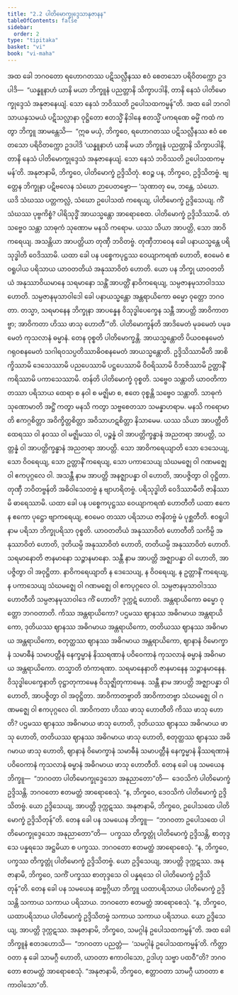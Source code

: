 ```yaml
---
title: "2.2 ပါတိမောက္ခုဒ္ဒေသာနုဇာနန"
tableOfContents: false
sidebar:
  order: 2
type: "tipitaka"
basket: "vi"
book: "vi-maha"
---
```



<DynamicBreadcrumb />

<Division number="133" book="vi-maha" e="ch" v="3" p="140">

<Paragraph number="583" book="vi-maha">
အထ ခေါ ဘဂဝတော ရဟောဂတဿ ပဋိသလ္လီနဿ ဧဝံ စေတသော ပရိဝိတက္ကော ဥဒပါဒိ—  “ယန္နူနာဟံ ယာနိ မယာ ဘိက္ခူနံ ပညတ္တာနိ သိက္ခာပဒါနိ, တာနိ နေသံ ပါတိမောက္ခုဒ္ဒေသံ အနုဇာနေယျံ. သော နေသံ ဘဝိဿတိ ဥပေါသထကမ္မန်”တိ. အထ ခေါ ဘဂဝါ သာယနှသမယံ ပဋိသလ္လာနာ ဝုဋ္ဌိတော ဧတသ္မိံ နိဒါနေ ဧတသ္မိံ ပကရဏေ ဓမ္မိံ ကထံ ကတွာ ဘိက္ခူ အာမန္တေသိ—  “ဣဓ မယှံ, ဘိက္ခဝေ, ရဟောဂတဿ ပဋိသလ္လီနဿ ဧဝံ စေတသော ပရိဝိတက္ကော ဥဒပါဒိ ‘ယန္နူနာဟံ ယာနိ မယာ ဘိက္ခူနံ ပညတ္တာနိ သိက္ခာပဒါနိ, တာနိ နေသံ ပါတိမောက္ခုဒ္ဒေသံ အနုဇာနေယျံ. သော နေသံ ဘဝိဿတိ ဥပေါသထကမ္မန်’တိ. အနုဇာနာမိ, ဘိက္ခဝေ, ပါတိမောက္ခံ ဥဒ္ဒိသိတုံ. ဧဝဉ္စ ပန, ဘိက္ခဝေ, ဥဒ္ဒိသိတဗ္ဗံ. ဗျတ္တေန ဘိက္ခုနာ ပဋိဗလေန သံဃော ဉာပေတဗ္ဗော—
</Paragraph>

</Division>
<Division number="134" book="vi-maha" e="ch" v="3" p="140">

<Paragraph number="584" book="vi-maha">
‘သုဏာတု မေ, ဘန္တေ, သံဃော. ယဒိ သံဃဿ ပတ္တကလ္လံ, သံဃော ဥပေါသထံ ကရေယျ, ပါတိမောက္ခံ ဥဒ္ဒိသေယျ. ကိံ သံဃဿ ပုဗ္ဗကိစ္စံ? ပါရိသုဒ္ဓိံ အာယသ္မန္တော အာရောစေထ. ပါတိမောက္ခံ ဥဒ္ဒိသိဿာမိ. တံ သဗ္ဗေဝ သန္တာ သာဓုကံ သုဏောမ မနသိ ကရောမ. ယဿ သိယာ အာပတ္တိ, သော အာဝိကရေယျ. အသန္တိယာ အာပတ္တိယာ တုဏှီ ဘဝိတဗ္ဗံ. တုဏှီဘာဝေန ခေါ ပနာယသ္မန္တေ ပရိသုဒ္ဓါတိ ဝေဒိဿာမိ. ယထာ ခေါ ပန ပစ္စေကပုဋ္ဌဿ ဝေယျာကရဏံ ဟောတိ, ဧဝမေဝံ ဧဝရူပါယ ပရိသာယ ယာဝတတိယံ အနုဿာဝိတံ ဟောတိ. ယော ပန ဘိက္ခု ယာဝတတိယံ အနုဿာဝိယမာနေ သရမာနော သန္တိံ အာပတ္တိံ နာဝိကရေယျ, သမ္ပဇာနမုသာဝါဒဿ ဟောတိ. သမ္ပဇာနမုသာဝါဒေါ ခေါ ပနာယသ္မန္တော အန္တရာယိကော ဓမ္မော ဝုတ္တော ဘဂဝတာ. တသ္မာ, သရမာနေန ဘိက္ခုနာ အာပန္နေန ဝိသုဒ္ဓါပေက္ခေန သန္တီ အာပတ္တိ အာဝိကာတဗ္ဗာ; အာဝိကတာ ဟိဿ ဖာသု ဟောတီ’”တိ.
</Paragraph>

</Division>
<Division number="135" book="vi-maha" e="ch" v="3" p="141">

<Paragraph number="585" book="vi-maha">
<Emphasis>ပါတိမောက္ခန်</Emphasis>တိ အာဒိမေတံ မုခမေတံ ပမုခမေတံ ကုသလာနံ ဓမ္မာနံ. တေန ဝုစ္စတိ ပါတိမောက္ခန္တိ. <Emphasis>အာယသ္မန္တော</Emphasis>တိ ပိယဝစနမေတံ ဂရုဝစနမေတံ သဂါရဝသပ္ပတိဿာဓိဝစနမေတံ အာယသ္မန္တောတိ. <Emphasis>ဥဒ္ဒိသိဿာမီ</Emphasis>တိ အာစိက္ခိဿာမိ ဒေသေဿာမိ ပညပေဿာမိ ပဋ္ဌပေဿာမိ ဝိဝရိဿာမိ ဝိဘဇိဿာမိ ဥတ္တာနိံ ကရိဿာမိ ပကာသေဿာမိ. <Emphasis>တန်</Emphasis>တိ ပါတိမောက္ခံ ဝုစ္စတိ. <Emphasis>သဗ္ဗေဝ သန္တာ</Emphasis>တိ ယာဝတိကာ တဿာ ပရိသာယ ထေရာ စ နဝါ စ မဇ္ဈိမာ စ, ဧတေ ဝုစ္စန္တိ သဗ္ဗေဝ သန္တာတိ. <Emphasis>သာဓုကံ သုဏောမာ</Emphasis>တိ အဋ္ဌိံ ကတွာ မနသိ ကတွာ သဗ္ဗစေတသာ သမန္နာဟရာမ. <Emphasis>မနသိ ကရောမာ</Emphasis>တိ ဧကဂ္ဂစိတ္တာ အဝိက္ခိတ္တစိတ္တာ အဝိသာဟဋစိတ္တာ နိသာမေမ. <Emphasis>ယဿ သိယာ အာပတ္တီ</Emphasis>တိ ထေရဿ ဝါ နဝဿ ဝါ မဇ္ဈိမဿ ဝါ, ပဉ္စန္နံ ဝါ အာပတ္တိက္ခန္ဓာနံ အညတရာ အာပတ္တိ, သတ္တန္နံ ဝါ အာပတ္တိက္ခန္ဓာနံ အညတရာ အာပတ္တိ. <Emphasis>သော အာဝိကရေယျာ</Emphasis>တိ သော ဒေသေယျ, သော ဝိဝရေယျ, သော ဥတ္တာနိံ ကရေယျ, သော ပကာသေယျ သံဃမဇ္ဈေ ဝါ ဂဏမဇ္ဈေ ဝါ ဧကပုဂ္ဂလေ ဝါ. <Emphasis>အသန္တီ</Emphasis> နာမ <Emphasis>အာပတ္တိ</Emphasis> အနဇ္ဈာပန္နာ ဝါ ဟောတိ, အာပဇ္ဇိတွာ ဝါ ဝုဋ္ဌိတာ. <Emphasis>တုဏှီ ဘဝိတဗ္ဗန်</Emphasis>တိ အဓိဝါသေတဗ္ဗံ န ဗျာဟရိတဗ္ဗံ. <Emphasis>ပရိသုဒ္ဓါတိ ဝေဒိဿာမီ</Emphasis>တိ ဇာနိဿာမိ ဓာရေဿာမိ. <Emphasis>ယထာ ခေါ ပန ပစ္စေကပုဋ္ဌဿ ဝေယျာကရဏံ ဟောတီ</Emphasis>တိ ယထာ ဧကေန ဧကော ပုဋ္ဌော ဗျာကရေယျ, ဧဝမေဝ တဿာ ပရိသာယ ဇာနိတဗ္ဗံ မံ ပုစ္ဆတီတိ. <Emphasis>ဧဝရူပါ</Emphasis> နာမ <Emphasis>ပရိသာ</Emphasis> ဘိက္ခုပရိသာ ဝုစ္စတိ. <Emphasis>ယာဝတတိယံ အနုဿာဝိတံ ဟောတီ</Emphasis>တိ သကိမ္ပိ အနုဿာဝိတံ ဟောတိ, ဒုတိယမ္ပိ အနုဿာဝိတံ ဟောတိ, တတိယမ္ပိ အနုဿာဝိတံ ဟောတိ. <Emphasis>သရမာနော</Emphasis>တိ ဇာနမာနော သဉ္ဇာနမာနော. <Emphasis>သန္တီ</Emphasis> နာမ <Emphasis>အာပတ္တိ</Emphasis> အဇ္ဈာပန္နာ ဝါ ဟောတိ, အာပဇ္ဇိတွာ ဝါ အဝုဋ္ဌိတာ. <Emphasis>နာဝိကရေယျာ</Emphasis>တိ န ဒေသေယျ, န ဝိဝရေယျ, န ဥတ္တာနိံ ကရေယျ, န ပကာသေယျ သံဃမဇ္ဈေ ဝါ ဂဏမဇ္ဈေ ဝါ ဧကပုဂ္ဂလေ ဝါ. <Emphasis>သမ္ပဇာနမုသာဝါဒဿ ဟောတီ</Emphasis>တိ သမ္ပဇာနမုသာဝါဒေ ကိံ ဟောတိ? ဒုက္ကဋံ ဟောတိ. <Emphasis>အန္တရာယိကော ဓမ္မော ဝုတ္တော ဘဂဝတာ</Emphasis>တိ. ကိဿ အန္တရာယိကော? ပဌမဿ ဈာနဿ အဓိဂမာယ အန္တရာယိကော, ဒုတိယဿ ဈာနဿ အဓိဂမာယ အန္တရာယိကော, တတိယဿ ဈာနဿ အဓိဂမာယ အန္တရာယိကော, စတုတ္ထဿ ဈာနဿ အဓိဂမာယ အန္တရာယိကော, ဈာနာနံ ဝိမောက္ခာနံ သမာဓီနံ သမာပတ္တီနံ နေက္ခမ္မာနံ နိဿရဏာနံ ပဝိဝေကာနံ ကုသလာနံ ဓမ္မာနံ အဓိဂမာယ အန္တရာယိကော. <Emphasis>တသ္မာ</Emphasis>တိ တံကာရဏာ. <Emphasis>သရမာနေနာ</Emphasis>တိ ဇာနမာနေန သဉ္ဇာနမာနေန. <Emphasis>ဝိသုဒ္ဓါပေက္ခေနာ</Emphasis>တိ ဝုဋ္ဌာတုကာမေန ဝိသုဇ္ဈိတုကာမေန. <Emphasis>သန္တီ</Emphasis> နာမ <Emphasis>အာပတ္တိ</Emphasis> အဇ္ဈာပန္နာ ဝါ ဟောတိ, အာပဇ္ဇိတွာ ဝါ အဝုဋ္ဌိတာ. <Emphasis>အာဝိကာတဗ္ဗာ</Emphasis>တိ အာဝိကာတဗ္ဗာ သံဃမဇ္ဈေ ဝါ ဂဏမဇ္ဈေ ဝါ ဧကပုဂ္ဂလေ ဝါ. <Emphasis>အာဝိကတာ ဟိဿ ဖာသု ဟောတီ</Emphasis>တိ ကိဿ ဖာသု ဟောတိ? ပဌမဿ ဈာနဿ အဓိဂမာယ ဖာသု ဟောတိ, ဒုတိယဿ ဈာနဿ အဓိဂမာယ ဖာသု ဟောတိ, တတိယဿ ဈာနဿ အဓိဂမာယ ဖာသု ဟောတိ, စတုတ္ထဿ ဈာနဿ အဓိဂမာယ ဖာသု ဟောတိ, ဈာနာနံ ဝိမောက္ခာနံ သမာဓီနံ သမာပတ္တီနံ နေက္ခမ္မာနံ နိဿရဏာနံ ပဝိဝေကာနံ ကုသလာနံ ဓမ္မာနံ အဓိဂမာယ ဖာသု ဟောတီတိ.
</Paragraph>

</Division>
<Division number="136" book="vi-maha" e="ch" v="3" p="142">

<Paragraph number="586" book="vi-maha">
တေန ခေါ ပန သမယေန ဘိက္ခူ—  “ဘဂဝတာ ပါတိမောက္ခုဒ္ဒေသော အနုညာတော”တိ—  ဒေဝသိကံ ပါတိမောက္ခံ ဥဒ္ဒိသန္တိ. ဘဂဝတော ဧတမတ္ထံ အာရောစေသုံ. “န, ဘိက္ခဝေ, ဒေဝသိကံ ပါတိမောက္ခံ ဥဒ္ဒိသိတဗ္ဗံ. ယော ဥဒ္ဒိသေယျ, အာပတ္တိ ဒုက္ကဋဿ. အနုဇာနာမိ, ဘိက္ခဝေ, ဥပေါသထေ ပါတိမောက္ခံ ဥဒ္ဒိသိတုန်”တိ.
</Paragraph>

<Paragraph number="587" book="vi-maha">
တေန ခေါ ပန သမယေန ဘိက္ခူ—  “ဘဂဝတာ ဥပေါသထေ ပါတိမောက္ခုဒ္ဒေသော အနုညာတော”တိ—  ပက္ခဿ တိက္ခတ္တုံ ပါတိမောက္ခံ ဥဒ္ဒိသန္တိ, စာတုဒ္ဒသေ ပန္နရသေ အဋ္ဌမိယာ စ ပက္ခဿ. ဘဂဝတော ဧတမတ္ထံ အာရောစေသုံ. “န, ဘိက္ခဝေ, ပက္ခဿ တိက္ခတ္တုံ ပါတိမောက္ခံ ဥဒ္ဒိသိတဗ္ဗံ. ယော ဥဒ္ဒိသေယျ, အာပတ္တိ ဒုက္ကဋဿ. အနုဇာနာမိ, ဘိက္ခဝေ, သကိံ ပက္ခဿ စာတုဒ္ဒသေ ဝါ ပန္နရသေ ဝါ ပါတိမောက္ခံ ဥဒ္ဒိသိတုန်”တိ.
</Paragraph>

<Paragraph number="588" book="vi-maha">
တေန ခေါ ပန သမယေန ဆဗ္ဗဂ္ဂိယာ ဘိက္ခူ ယထာပရိသာယ ပါတိမောက္ခံ ဥဒ္ဒိသန္တိ သကာယ သကာယ ပရိသာယ. ဘဂဝတော ဧတမတ္ထံ အာရောစေသုံ. “န, ဘိက္ခဝေ, ယထာပရိသာယ ပါတိမောက္ခံ ဥဒ္ဒိသိတဗ္ဗံ သကာယ သကာယ ပရိသာယ. ယော ဥဒ္ဒိသေယျ, အာပတ္တိ ဒုက္ကဋဿ. အနုဇာနာမိ, ဘိက္ခဝေ, သမဂ္ဂါနံ ဥပေါသထကမ္မန်”တိ.
</Paragraph>

<Paragraph number="589" book="vi-maha">
အထ ခေါ ဘိက္ခူနံ ဧတဒဟောသိ—  “ဘဂဝတာ ပညတ္တံ—  ‘သမဂ္ဂါနံ ဥပေါသထကမ္မန်’တိ. ကိတ္တာဝတာ နု ခေါ သာမဂ္ဂီ ဟောတိ, ယာဝတာ ဧကာဝါသော, ဥဒါဟု သဗ္ဗာ ပထဝီ”တိ? ဘဂဝတော ဧတမတ္ထံ အာရောစေသုံ. “အနုဇာနာမိ, ဘိက္ခဝေ, ဧတ္တာဝတာ သာမဂ္ဂီ ယာဝတာ ဧကာဝါသော”တိ.
</Paragraph>
</Division>